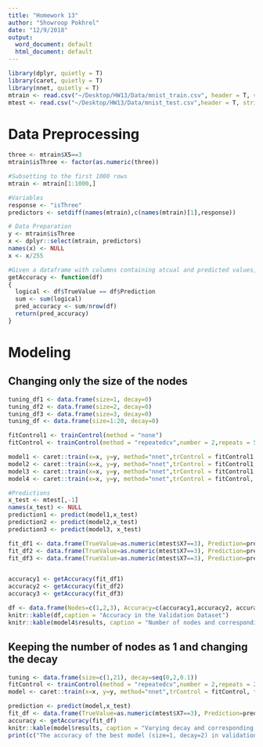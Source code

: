 ```yaml
---
title: "Homework 13"
author: "Showroop Pokhrel"
date: "12/9/2018"
output:
  word_document: default
  html_document: default
---
```


```r
library(dplyr, quietly = T)
library(caret, quietly = T)
library(nnet, quietly = T)
mtrain <- read.csv("~/Desktop/HW13/Data/mnist_train.csv", header = T, stringsAsFactors = F)
mtest <- read.csv("~/Desktop/HW13/Data/mnist_test.csv",header = T, stringsAsFactors = F )
```

# Data Preprocessing
```r
three <- mtrain$X5==3
mtrain$isThree <- factor(as.numeric(three))

#Subsetting to the first 1000 rows 
mtrain <- mtrain[1:1000,]

#Variables
response <- "isThree"
predictors <- setdiff(names(mtrain),c(names(mtrain)[1],response))

# Data Preparation
y <- mtrain$isThree
x <- dplyr::select(mtrain, predictors)
names(x) <- NULL
x <- x/255

#Given a dataframe with columns containing atcual and predicted values, the following function returns the accuracy of the model
getAccuracy <- function(df)
{
  logical <- df$TrueValue == df$Prediction
  sum <- sum(logical)
  pred_accuracy <- sum/nrow(df)
  return(pred_accuracy)
}
```

# Modeling
## Changing only the size of the nodes 
```r
tuning_df1 <- data.frame(size=1, decay=0)
tuning_df2 <- data.frame(size=2, decay=0)
tuning_df3 <- data.frame(size=3, decay=0)
tuning_df <- data.frame(size=1:20, decay=0)

fitControl1 <- trainControl(method = "none")
fitControl <- trainControl(method = "repeatedcv",number = 2,repeats = 5)

model1 <- caret::train(x=x, y=y, method="nnet",trControl = fitControl1, tuneGrid=tuning_df1, maxit=1000000000)
model2 <- caret::train(x=x, y=y, method="nnet",trControl = fitControl1, tuneGrid=tuning_df2, maxit=1000000000)
model3 <- caret::train(x=x, y=y, method="nnet",trControl = fitControl1, tuneGrid=tuning_df3, maxit=1000000000)
model4 <- caret::train(x=x, y=y, method="nnet",trControl = fitControl, tuneGrid=tuning_df, maxit=1000000000)

#Predictions
x_test <- mtest[,-1]
names(x_test) <- NULL
prediction1 <- predict(model1,x_test)
prediction2 <- predict(model2,x_test)
prediction3 <- predict(model3, x_test)

fit_df1 <- data.frame(TrueValue=as.numeric(mtest$X7==3), Prediction=prediction1)
fit_df2 <- data.frame(TrueValue=as.numeric(mtest$X7==3), Prediction=prediction2)
fit_df3 <- data.frame(TrueValue=as.numeric(mtest$X7==3), Prediction=prediction3)


accuracy1 <- getAccuracy(fit_df1)
accuracy2 <- getAccuracy(fit_df2)
accuracy3 <- getAccuracy(fit_df3)

df <- data.frame(Nodes=c(1,2,3), Accuracy=c(accuracy1,accuracy2, accuracy3))
knitr::kable(df,caption = "Accuracy in the Validation Dataset")
knitr::kable(model4$results, caption = "Number of nodes and corresponding accuracy of model in Training Set")
```

## Keeping the number of nodes as 1 and changing the decay
```r
tuning <- data.frame(size=c(1,21), decay=seq(0,2,0.1))
fitControl <- trainControl(method = "repeatedcv",number = 2,repeats = 2)
model <- caret::train(x=x, y=y, method="nnet",trControl = fitControl, tuneGrid=tuning, maxit=1000000000)

prediction <- predict(model,x_test)
fit_df <- data.frame(TrueValue=as.numeric(mtest$X7==3), Prediction=prediction)
accuracy <- getAccuracy(fit_df)
knitr::kable(model$results, caption = "Varying decay and corresponding accuracy of model in Training Set")
print(c("The accuracy of the best model (size=1, decay=2) in validation set is ", accuracy))

```
